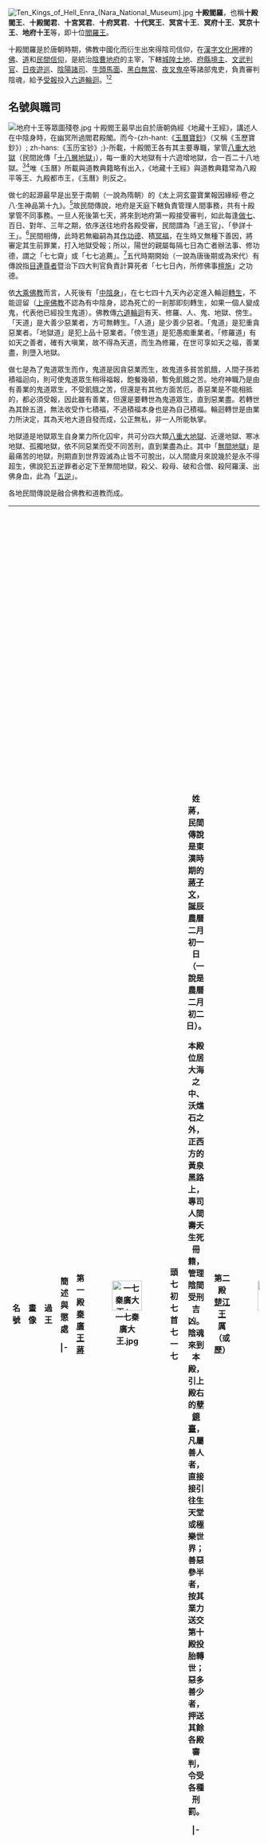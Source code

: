 {{Otheruses|subject=地府十王|other=閃靈專輯|十殿 (閃靈專輯)}}
[[File:Ten_Kings_of_Hell_Enra_(Nara_National_Museum).jpg|thumb]]
{{佛教}}
'''十殿閻羅'''，也稱'''十殿閻王'''、'''十殿閻君'''、'''十宮冥君'''、'''十府冥君'''、'''十代冥王'''、'''冥宮十王'''、'''冥府十王'''、'''冥京十王'''、'''地府十王'''等，即十位[[閻羅王|閻羅王]]。

十殿閻羅是於唐朝時期，佛教中國化而衍生出來得陰司信仰，在[[漢字文化圈|漢字文化圈]]裡的[[佛教|佛]]、[[道教|道]]和[[民間信仰|民間信仰]]，是統治[[陰曹|陰曹]][[地府|地府]]的主宰，下轄[[城隍|城隍]][[土地公|土地]]、[[境主|府縣境主]]、[[判官_(神祇)|文武判官]]、[[日夜遊巡|日夜遊巡]]、[[陰陽司|陰陽]][[城隍諸司|諸司]]、[[牛頭馬面|牛頭馬面]]、[[黑白無常|黑白無常]]、[[夜叉|夜叉]][[鬼卒|鬼卒]]等諸部鬼吏，負責審判陰魂，給予[[報應|受報]]投入[[六道輪迴|六道輪迴]]。<ref name=yuli /><ref name=duuj>{{cite book|author=楊生扶乩|title=地獄遊記|publisher=台中聖賢堂（載於寶德大道院）|url=http://www.boder.idv.tw/duuj.htm|access-date=2017-10-07|archive-date=2017-11-12|archive-url=https://web.archive.org/web/20171112224354/http://www.boder.idv.tw/duuj.htm|dead-url=no}}</ref>

== 名號與職司 ==
[[File:地府十王等眾圖殘卷.jpg|thumb]]
{{seealso|做七}}
{{Refimprove section|time=2018-01-30T12:04:53+00:00}}
十殿閻王最早出自於唐朝偽經《地藏十王經》，講述人在中陰身時，在幽冥所過閻君殿閣。而今-{zh-hant:《[[玉曆寶鈔|玉曆寶鈔]]》（又稱《玉歷寶鈔》）; zh-hans:《玉历宝钞》;}-所載，十殿閻王各有其主要專職，掌管[[八大地獄|八重大地獄]]（民間訛傳「[[十八層地獄|十八層地獄]]」），每一重的大地獄有十六遊增地獄，合一百二十八地獄。<ref name=yuli>{{cite web|author=淡痴道人原著|title=玉歷寶鈔|url=http://book.bfnn.org/books2/1471.htm|publisher=德修堂（載於報佛恩網）|quote=世間上的人都說：陰司共有十八層地獄，這是錯誤的。其實是八重地獄。……八重大地獄之外，各另有十六小地獄，及本殿的血污池、枉死城。大小地獄總共有一百三十八地獄。之外又有銅柱、火焚、分別施加刑罰的地方。……切勿誤以為只有十八層地獄。|accessdate=2017-10-07|archive-date=2013-07-28|archive-url=https://web.archive.org/web/20130728022304/http://book.bfnn.org/books2/1471.htm|dead-url=no}}</ref><ref>[[:s:佛學大辭典/十六遊增地獄|:s:佛學大辭典/十六遊增地獄]]：「八大地獄合之有一百二十八，是為罪人遊履時增加之地獄，故名遊增地獄。」</ref>唯《玉曆》所載與道教典籍略有出入，《地藏十王經》與道教典籍常為八殿平等王、九殿都市王，《玉曆》則反之。

做七的起源最早是出至于南朝（一說為隋朝）的《太上洞玄靈寶業報因緣經·卷之八·生神品第十九》。<ref>{{Cite web|url=https://ctext.org/wiki.pl?if=gb&chapter=160657#%E7%94%9F%E7%A5%9E%E5%93%81%E7%AC%AC%E5%8D%81%E4%B9%9D|title=《生神品第十九》|author=《正統道藏》本|publisher=Ctext.org|quote=夫人欲亡，乃至七日以來，諸天童子、四司五帝、三界官屬齊來監臨，按檢罪福，列奏天官……是故亡人從初亡、一七、二七乃至七七、百日，家中親眷當須開度，今生善處，得見安樂。|accessdate=2018-09-22|archive-date=2018-09-22|archive-url=https://web.archive.org/web/20180922135730/https://ctext.org/wiki.pl?if=gb&chapter=160657#%E7%94%9F%E7%A5%9E%E5%93%81%E7%AC%AC%E5%8D%81%E4%B9%9D|dead-url=no}}</ref>故民間傳說，地府是天庭下轄負責管理人間事務，共有十殿掌管不同事務。一旦人死後第七天，將來到地府第一殿接受審判，如此每逢[[做七|做七]]、百日、對年、三年之期，依序送往地府各殿受審，民間謂為「過王官」、「參詳十王」。<ref>{{cite web|title=做七|url=http://nrch.culture.tw/twpedia.aspx?id=4457|publisher=中華民國文化部臺灣大百科全書|accessdate=2017-10-07|archive-date=2017-10-07|archive-url=https://web.archive.org/web/20171007170519/http://nrch.culture.tw/twpedia.aspx?id=4457|dead-url=no}}</ref>民間相傳，此時若無繼嗣為其[[作功德|作功德]]、積[[冥福|冥福]]，在生時又無種下善因，將審定其生前罪業，打入地獄受報；所以，陽世的親屬每隔七日為亡者辦法事、修功德，謂之「七七齋」或「七七追薦」。<ref>《佛學大辭典》：「七七齋，（術語）人命終後未受報之間，是中有也，中有之壽命但極於七日而死，死而復生，未得生緣，則至七七日，七七日，罪業審定，方受其報。」</ref>五代時期開始（一說為唐後期或為宋代）有傳說指[[目犍連|目連尊者]]暨治下四大判官負責計算死者「七七日內，所修佛事[[布施|檀施]]」之功德。

依[[大乘佛教|大乘佛教]]而言，人死後有「[[中陰身|中陰身]]」，在七七四十九天內必定進入輪迴[[轉生|轉生]]，不能逗留（[[上座佛教|上座佛教]]不認為有中陰身，認為死亡的一剎那即刻轉生，如果一個人變成鬼，代表他已經投生鬼道）。佛教傳[[六道|六道輪迴]]有天、修羅、人、鬼、地獄、傍生。「天道」是大善少惡業者，方可無轉生。「人道」是少善少惡者。「鬼道」是犯重貪惡業者。「地獄道」是犯上品十惡業者。「傍生道」是犯愚痴重業者。「修羅道」有如天之善者，確有大嗔業，故不得為天道，而生為修羅，在世可享如天之福，善業盡，則墮入地獄。

做七是為了鬼道眾生而作，鬼道是因貪惡業而生，故鬼道多貧苦飢餓，人間子孫若積福迴向，則可使鬼道眾生稍得福報，飽餐幾頓，暫免飢餓之苦。地府神職乃是由有善業的鬼道眾生，不受飢餓之苦，但還是有其他方面苦厄，善惡業是不能相抵的，都必須受報，因此雖有善業，但還是要轉世為鬼道眾生，直到惡業盡。若轉世為其餘五道，無法收受作七積福，不過積福本身也是為自己積福。輪迴轉世是由業力所決定，其為天地大道自發而成，公正無私，非一人所能執掌。

地獄道是地獄眾生自身業力所化囚牢，共可分四大類[[八大地獄|八重大地獄]]、近邊地獄、寒冰地獄、孤獨地獄，依不同惡業而受不同苦刑，直到業盡為止。其中「[[無間地獄|無間地獄]]」是最痛苦的地獄，刑期直到世界毀滅為止皆不可脫出，以人間歲月來說幾於是永不得超生，佛說犯五逆罪者必定下至無間地獄，殺父、殺母、破和合僧、殺阿羅漢、出佛身血，此為「[[五逆罪|五逆]]」。

各地民間傳說是融合佛教和道教而成。

{{stack begin | align=center | clear=false | float=center}}
{| class="wikitable" width="95%" style="font-size:90%;"
|-
! 名號 !! 畫像 !! width="44px" | 過王 !! 簡述與懲處

|-{{anchor|第一殿|頭七|初七|首七|一七|秦廣王|蔣}}
| 第一殿[[秦廣王|秦廣王]][[蔣子文|蔣]]
| [[File:一七秦廣大王.jpg|60px]]
| align="center" | 頭七<br>初七<br>首七<br>一七
| 姓蔣，民間傳說是東漢時期的[[蔣子文|蔣子文]]，誕辰農曆二月初一日（一說是農曆二月初二日）。

本殿位居大海之中、沃燋石之外，正西方的黃泉黑路上，專司人間壽夭生死冊籍，管理陰間受刑吉凶。陰魂來到本殿，引上殿右的[[業鏡|孽鏡臺]]，凡屬善人者，直接接引往生天堂或極樂世界；善惡參半者，按其業力送交第十殿投胎轉世；惡多善少者，押送其餘各殿審判，令受各種刑罰。

|-{{anchor|第二殿|二七|[[楚江王|楚江王]]|初江王|厲|歷}}
| 第二殿[[楚江王|楚江王]]厲（或歷）
| [[File:二七初江大王.jpg|60px]]
| align="center" | 二七
| 姓厲（或歷），誕辰農曆三月初一日，亦稱「初江王」。

本殿掌管大海之底、正南方沃燋石下的[[活大地獄|活大地獄]]，此獄寬廣八千里（五百由旬），並另設十六小地獄，專司在陽間欺佔拐騙、傷人肢體、奸盜殺生等罪。

|-{{anchor|第三殿|三七|[[宋帝王|宋帝王]]|余}}
| 第三殿[[宋帝王|宋帝王]]余
| [[File:三七宋帝大王.jpg|60px]]
| align="center" | 三七
| 姓余，誕辰農曆二月初八日。

本殿掌管大海之底、東南方沃燋石下的[[黑繩大地獄|黑繩大地獄]]，此獄寬廣八千里（五百由旬），並另設十六小地獄，專司在陽間忤逆尊長、背信棄義、教唆興訟等罪。

|-{{anchor|第四殿|四七|五官王|[[伍官|伍官]]王|仵官王|呂}}
| 第四殿[[五官王|五官王]]呂
| [[File:四七五官大王.jpg|60px]]
| align="center" | 四七
| 姓呂，誕辰農曆二月十八日，亦稱「伍官王」、「仵官王」。

本殿掌管大海之底、正東方沃燋石下的[[合大地獄|合大地獄]]，此獄寬廣八千里（五百由旬），並另設十六小地獄，專司在陽間瞞稅不繳、耍賴欠租、交易欺詐等罪。五官王幕府有五[[尸羅|尸羅]]司官，專治破戒僧道，即禁殺司、禁盜司、禁婬司、禁誑司、禁酒司。故稱五官王。

|-{{anchor|第五殿|五七|[[閻羅天子|閻羅天子]]|閻羅王|森羅王|包}}
| style="white-space:nowrap;" | 第五殿[[閻羅天子|閻羅天子]][[包拯|包]]
| [[File:五七閻羅大王.jpg|60px]]
| align="center" | 五七
| 姓包，民間傳說是北宋時期的[[包拯|包拯]]，誕辰農曆正月初八日（一說是農曆二月十五日），亦稱「閻羅王」、「森羅王」。

本殿掌管大海之底、東北方沃燋石下的[[叫喚大地獄|叫喚大地獄]]，並另設十六誅心小地獄，專司在陽間不信因果、阻人行善、誹僧謗道等罪。陰魂來到本殿，可以登上望鄉臺，眺望家中情況，一解思鄉之苦。

|-{{anchor|第六殿|六七|[[卞城王|卞城王]]|變成王|畢}}
| 第六殿[[卞城王|卞城王]]畢
| [[File:六七變成王.jpg|60px]]
| align="center" | 六七
| 姓畢，誕辰農曆三月初八日，亦稱「變成王」、「變性王」、「變城王」。

本殿掌管大海之底、正北方沃燋石下的[[大叫喚大地獄|大叫喚大地獄]]，此獄寬廣八千里（五百由旬），並另設十六小地獄，專司在陽間怨天尤人、對天溺便、不敬神佛等罪。

|-{{anchor|第七殿|七七|尾七|滿七|圓七|斷七|[[泰山王|泰山王]]|太山王|董}}
| 第七殿[[泰山王|泰山王]]董
| [[File:七七泰山大王.jpg|60px]]
| align="center" | 七七<br>尾七<br>滿七<br>圓七<br>斷七
| 姓董，誕辰農曆三月廿七日，亦稱「太山王」。

本殿掌管大海之底、西北方沃燋石下的[[焦熱大地獄|焦熱大地獄]]，此獄寬廣八千里（五百由旬），並另設十六小地獄，專司在陽間取屍骸做藥、離散他人至親、搬弄是非等罪。

|-{{anchor|第八殿|百日|[[都市王|都市王]]|黃}}
| 第八殿[[都市王|都市王]]黃
| [[File:周年都市大王.jpg|60px]]
| align="center" | 百日
| 姓黃，誕辰農曆四月初一日，亦稱「都帝王」、「都弔王」。

本殿掌管大海之底、正西方沃燋石下的[[大焦熱大地獄|大焦熱大地獄]]，此獄寬廣八千里（五百由旬），並另設十六小地獄，專司在陽間不孝父母翁姑等罪。

|-{{anchor|第九殿|一年|對年|小祥|周歲|[[平等王|平等王]]|平正王|平政王|陸}}
| 第九殿[[平等王|平等王]]陸
| [[File:百日平等大王.jpg|60px]]
| align="center" | 一年<br>對年<br>小祥<br>周歲 
| 姓陸，誕辰農曆四月初八日，亦稱「平正王」、「平政王」。

本殿掌管大海之底、西南方沃燋石下的[[阿鼻地獄|阿鼻大地獄]]，此獄鐵網重疊圍繞，寬廣八千里（五百由旬），並另設十六小地獄，專司在陽間殺人放火、姦淫擄掠等極惡之罪。

|-{{anchor|第十殿|三年|大祥|[[轉輪王|轉輪王]]|五道轉輪王|輪轉王|薛}}
| 第十殿[[轉輪王|轉輪王]]薛
| [[File:三年五道輪轉大王.jpg|60px]]
| align="center" | 三年<br>大祥
| 姓薛，誕辰農曆四月十七日，亦稱「五道轉輪王」、「輪轉王」。

本殿位居陰間沃燋石之外，正東方直對五濁世界的地方，設有[[金橋|金橋]]、[[銀橋|銀橋]]、[[玉橋|玉橋]]、[[石橋|石橋]]、[[木橋|木橋]]和[[奈何橋|奈何橋]]，專司地府各殿押解到鬼魂，核查註冊；然後押送到醧忘臺飲[[孟婆湯|孟婆湯]]，再經轉輪臺發往[[四大部洲|四大部洲]]投胎。同時，將這些投生的人詳細記載，每月彙報通知第一殿；註冊後，送呈酆都。

本殿並另設轉劫所，寬廣一萬一千二百里（七百由旬），合八十一處共八司，專司管理胎生、卵生、濕生、化生等類生靈，考查陽人在世所犯過錯，分發往畜道受報。每逢歲終彙集受報情況，呈交酆都備案。

|}
{{stack end}}

== 源流 ==
{{道教}}
{{see|閻摩|閻羅王|三官大帝|東嶽大帝|酆都大帝|五方鬼帝|太乙天尊|目連尊者|地藏菩薩}}
佛教最早於[[西汉|西汉]]末年传入中國，並在南北朝時期大為發展，一些源自印度的佛教神祇，經過改頭換面以後，逐漸融入道教和民间信仰的體系；另一方面，僧侶們也主動為佛教進行漢化，以适应新的社会环境。

=== 閻摩 ===
[[File:Yama_tibet.jpg|thumb]]]]
'''閻摩'''（{{lang|sa|यम}}，{{IAST|Yama}}）是[[婆羅門教|婆羅門教]]的神祇，尊稱為「'''閻摩羅闍'''」（{{lang|sa|यमराज}}，{{IAST|Yamaraja}}），「羅闍」是[[大王|大王]]之意。傳說，閻摩有一位雙胞胎妹妹——[[閻蜜|閻蜜]]（{{lang|sa|यमी}}，{{IAST|Yami}}），同時也是閻摩的伴侶，兄妹兩人共同統管陰間，閻摩治理男鬼、閻蜜治理女鬼，為「'''雙王'''」。<ref>《華夏諸神: 鬼神卷》 馬書田.臺北：雲龍出版社，1993年</ref><ref>《玄應音義》：「閻摩，此云雙，羅社，此云王，兄及妹皆作地獄王。兄治男事，妹治女事，故曰雙王。」</ref>

「阎摩」語源自[[原始印歐語|原始印歐語]]，意思是「[[死亡|死亡]]」，梵語中有雙胞胎、成對的意思；引申為成對的繩束，有捆绑的意思。「羅闍」則是尊勝、具威力的意思，是對[[君王|君王]]的尊稱。

根據《[[梨俱吠陀|梨俱吠陀]]》所載，阎摩為了找出平安到達天界樂土之路，自願而死，因此成為亡者之王，居住在天界，掌管[[夜摩天|夜摩天]]，負責引導亡者前往樂土，凡人死后的灵魂都要去到那里，大乘佛教列為[[十二天|十二天]]。但隨著婆羅門教的發展，阎摩開始由天界轉移到陰間，凡是生前做惡的人，死後都將進入[[那落迦|那落迦]]，接受閻摩的審判，彌補生前的過錯。

佛教在[[古印度|古印度]]興起時，吸收了許多婆羅門教的神祇，並且隨著佛教傳來東土。佛經記載中，以閻摩羅闍為首的諸鬼王眷屬等眾，都是具有威德福報的大鬼王，東土僧人翻译佛经時，有將其譯為「'''閻羅王'''」，也有將其譯為“'''平等王'''”。<ref>{{cite book|author=慧琳|chapter=《一切經音義第五卷.大般若波羅蜜多經第四百五十五卷》|chapterurl=http://tripitaka.cbeta.org/ko/T54n2128_005|title=CBETA電子佛典|publisher=中華電子佛典協會|quote=爓魔鬼界，梵語，鬼趣名也，義翻為平等王。|access-date=2017-10-07|archive-date=2017-10-08|archive-url=https://web.archive.org/web/20171008033929/http://tripitaka.cbeta.org/ko/T54n2128_005|dead-url=no}}</ref> 隨著歷朝歷代的演變，輾轉從一尊化為十位閻王。

=== 三官大帝 ===
相傳[[道教|道教]][[三清|三清]]以炁化身，[[元始天尊|元始天尊]]化「上元一品賜福天官元陽大帝」、[[靈寶天尊|靈寶天尊]]化「中元二品赦罪地官清虛大帝」、[[道德天尊|道德天尊]]化「下元三品解厄水官洞陰大帝」，是為主宰天府、地府和水府三界的'''[[三元大帝|三元大帝]]'''；三位尊神下凡化身，成為管理人間的堯、舜、禹三位大帝。

據《太上三官寶經》所載，「[[天官大帝|天官大帝]]」有天官賜福之權能，主管天庭之正統、掌眾生善福惡禍之籍、治諸神升降之職；<ref>上元天官寶誥：「……考較大千世界之內。錄籍十方國土之中。福被萬靈。主眾生善惡之籍。」</ref>「[[地官大帝|地官大帝]]」有地官赦罪之權能，主管大地山嶽萬物、考核世間男女功過之籍；<ref>中元地官寶誥：「……主管三界十方九地。掌握五嶽八極四維。吐納陰陽。核男女善惡青黑之籍。慈育天地。考眾生錄籍禍福之名。法源浩大而能離九幽。浩劫垂光而能消萬罪。」</ref>「[[水官大帝|水官大帝]]」有水官解厄之權能，主管水域河川萬靈、掌死魂鬼神之籍、錄眾生之功過。<ref>下元水官寶誥：「……掌管江河水帝萬靈之事。水災大會。劫數之期。正一法王。掌長夜死魂鬼神之籍。無為教主。錄眾生功過罪福之由。上解天災。度業滿之靈。下濟幽扃。分人鬼之道。」</ref>

=== 東嶽信仰 ===
'''[[東嶽|東嶽]][[泰山|泰山]]'''位居東方日出方位，被喻為是群山之首，[[五嶽|五嶽]]之宗，上通天庭，下達地府，有生生不息的象徵；所以追求長生的帝王，特別推崇[[封禪|封禪]]、祭祀泰山。

古人相信泰山是陰府的入口、靈魂的歸宿之地，凡人死後靈魂都會歸於泰山之下，所以泰山神就成為管轄靈魂的神祇；「'''[[東嶽大帝|東嶽大帝]]'''」即是泰山的主神，具有統轄天下名山、掌管陰曹地府、主宰人間禍福的權威，是道教的尊神。<ref>{{cite web|url=http://web.my8d.net/tao/04spirit-family/dong-jur.htm|quote=……掌人世居民貴賤高下長短之事。十八地獄六真簿籍。七十五司生死之期。唐武后時封為天齊君。玄宗加封為天齊王。宋真宗祥符元年詔封東嶽天齊仁聖王。祥符四年尊為東嶽天齊仁聖帝」。清朝加封為天齊仁聖大帝。世俗奉為治鬼之神。|title=東嶽大帝簡歷|work=神仙家庭|accessdate=2017-10-07|archive-date=2018-07-05|archive-url=https://web.archive.org/web/20180705232938/http://web.my8d.net/tao/04spirit-family/dong-jur.htm|dead-url=no}}</ref>也有部份民間傳言稱東嶽大帝化身為地府內的七殿泰山王。

民間傳說東嶽大帝掌管天下山川神鬼、遊魂幽魄、山精妖怪等十王不能拘束的鬼祟，眷屬有文武判官、[[謝范將軍|謝范將軍]]、[[牛馬將軍|牛馬將軍]]、[[枷鎖將軍|枷鎖將軍]]、[[五道將軍|五道將軍]]、[[七十二司|七十二司]]等諸神。

=== 酆都信仰 ===
'''[[酆都|酆都]]'''就是傳說中位於北方癸地的「羅酆山」，凡人死後靈魂都會去向北方，並居住在這北方的鬼國；所以古人壽終之時，孝子手執亡者的衣裳登上屋簷，朝北方呼喊[[招魂|招魂]]。相傳羅酆山上有決斷罪魂的六天宮，古籍稱北酆的主宰是「'''北帝'''」，治理第一天宮。<ref>《[[論衡|論衡]]·訂鬼篇》：「《山海經》曰：『北方有鬼國。』又曰：『滄海之中，有度朔之山，上有大桃木，其屈蟠三千里，其枝間東北叫鬼門，萬鬼所出入也。上有二神人，一叫[[神荼|神荼]]，一叫[[鬱壘|鬱壘]]，主閱領萬鬼。』」</ref><ref>[[葛洪|葛洪]]《枕中書》：「蔡鬱壘為東方鬼帝，治桃丘山。張衡、楊雲為北方鬼帝，治羅酆山。」</ref><ref>[[陶弘景|陶弘景]]《真誥·卷十三》：「鬼官之太帝者，北帝君也，治第一天宮中，總主諸六天宮。」《卷十五》：「羅酆山在北方癸地，山高二千六百里，周回三萬里。……其上其下並有鬼神宮室。」「山上有六宮，……凡六天宮是為鬼神六天之治也。」注云：「此六天宮是北豐鬼王決斷罪人住處，其神即應是今呼為閻羅王所住處也，其王即今北大帝也。」</ref>

宋朝以後起，有傳指[[四川|四川]][[酆都縣|酆都縣]]就是羅酆山，並在酆都修建[[酆都鬼城|酆都鬼城]]，由'''[[酆都大帝|酆都大帝]]'''主宰，並與'''[[五方鬼帝|五方鬼帝]]'''合掌六天宮。實際上，酆都[[平都山|平都山]]是道教七十二福地，相傳[[陰長生|陰長生]]、[[王方平|王方平]]兩位道士在此修道成仙，是為平都真君、西城真君兩位[[真人|真人]]，後人取其姓氏並稱為「陰王」，被訛傳為「陰間之王」，於是四川酆都就被視為地府的所在地。<ref>{{Citebook|author=劉天賜|title=天賜玄機|location=|publisher=快樂書房|date=2010年|pages=第24頁|ISBN=9789881935342|accessdate=2011年8月7日|url=|language=中文|quote=}}</ref>

民間[[善書|善書]]傳說酆都大帝居於[[酆都城|酆都城]]，左側是[[枉死城|枉死城]]、右環是[[血污池|血污池]]、遠處是[[鐵圍城|鐵圍城]]，一並由酆都大帝兼管。<ref>《酆嶽覽真·第二章·鐵圍酷刑苦連連》：「判官曰：那就先從『鐵圍城』開始吧！因『枉死城』在左側，右環『血污池』都較近，而鐵圍城距此較遠，從遠處開始好了。」</ref><ref>《洞冥寶記·第二十二回·遊鐵圍得睹新設獄 觀枉死洞悉血污池》：「卻說酆都宮殿，左列枉死城，右環血污池，這鐵圍城，又在二者之間，三處如品字形……」</ref>

=== 太乙信仰 ===
{{image frame|width=280|content=[[File:CADAL06030617_十王轉安集.djvu|page=5]][[File:CADAL06030617_十王轉安集.djvu|page=4]]}}
'''東極青華大帝'''尊居『東方長樂世界妙嚴宮』，誓願救度一切眾生，引渡受苦亡魂往生，因「天神貴者[[太乙|太乙]]，以配東帝」，所以諱稱「'''[[太乙救苦天尊|太乙救苦天尊]]'''」而綜御萬類，並尊稱為「'''青玄上帝'''」。太乙救苦天尊有化身如恆沙數，應化十方，化號「'''[[十方救苦天尊|十方救苦天尊]]'''」。據《十王告簡全集》所載，十方救苦天尊各有化身和職司，即濟度人鬼的「'''靈寶十方救苦天尊'''」。<ref name=yuhlonggong>{{cite web|author=玉欽居士|title=太乙救苦真人聖紀|url=http://www.yuhlonggong.com/index.php?option=com_content&view=article&id=104:2011-01-09-07-13-47&catid=42:2011-01-07-05-52-56|publisher=道教玉皇玉聖宮天公廟|accessdate=2017-10-07|archive-date=2017-10-08|archive-url=https://web.archive.org/web/20171008030939/http://www.yuhlonggong.com/index.php?option=com_content&view=article&id=104:2011-01-09-07-13-47&catid=42:2011-01-07-05-52-56|dead-url=no}}</ref>十方救苦天尊為了遂行治理九幽冥府神鬼之事，又化身為「'''十殿冥君'''」。即：

{{stack begin | align=center | clear=false | float=center}}
{| border="1" cellpadding="4" cellspacing="0" width="95%" style="border-collapse:collapse; border:0 none; vertical-align:top; font-size:90%; text-align:center;" frame="void" rules="rows"
|- style="border-bottom:3px double #999;"
! 十方天尊 !! 尊位 !! 執掌 !!  !! 冥君 !! 神居 !! 誕辰 !! 俗謂
|- style="border-bottom:1px solid #999;"
| align="left" | 東方玉寶皇上天尊 || 位列震宮，尊居卯位 || 風雷地獄 || 化 || 冥府第一宮、泰素妙廣真君 || 玄冥宮 || 農曆二月初一日 || 秦廣大王
|- style="border-bottom:1px solid #999;"
| align="left" | 南方玄真萬福天尊 || 位列離宮，尊居午位 || 火翳地獄 || 化 || 冥府第二宮、陰德定休真君 || 普明宮 || 農曆三月初一日 || 楚江大王
|- style="border-bottom:1px solid #999;"
| align="left" | 西方太妙至極天尊 || 位列兌宮，尊居酉位 || 金剛地獄 || 化 || 冥府第三宮、洞明普靜真君 || 糾集宮 || 農曆二月初八日 || 宋帝大王
|- style="border-bottom:1px solid #999;"
| align="left" | 北方玄上玉宸天尊 || 位列坎宮，尊居子位 || 冥冷地獄 || 化 || 冥府第四宮、玄德五靈真君 || 太和宮 || 農曆二月十八日 || 仵官大王
|- style="border-bottom:1px solid #999;"
| align="left" | 東北方度仙上聖天尊 || 位列艮宮，尊居丑位 || 鑊湯地獄 || 化 || 冥府第五宮、最勝耀靈真君 || 糾綸宮 || 農曆元月初八日 || 閻羅大王
|- style="border-bottom:1px solid #999;"
| align="left" | 東南方好生度命天尊 || 位列巽宮，尊居幽府 || 銅柱地獄 || 化 || 冥府第六宮、寶肅昭成真君 || 明晨宮 || 農曆三月初八日 || 卞城大王
|- style="border-bottom:1px solid #999;"
| align="left" | 西南方太靈虛皇天尊 || 位列坤宮，尊居泉曲 || 屠割地獄 || 化 || 冥府第七宮、等觀明理真君 || 神華宮 || 農曆三月廿七日 || 泰山大王
|- style="border-bottom:1px solid #999;"
| align="left" | 西北方無量太華天尊 || 位列乾宮，尊居陰府 || 火車地獄 || 化 || 冥府第八宮、無上正度真君 || 七非宮 || 農曆四月初八日 || 平等大王
|- style="border-bottom:1px solid #999;"
| align="left" | 上方玉虛明皇天尊 || 敕合乾元，德隆坤域 || 普掠地獄 || 化 || 冥府第九宮、飛魔衍慶真君 || 碧真宮 || 農曆四月初一日 ||  都市大王
|- style="border-bottom:3px solid #999;"
| align="left" | 下方真皇洞神天尊 || 位尊幽都，名尊十帝 || 羅酆之府 || 化 || 冥府第十宮、五華威靈真君 || 肅英宮 || 農曆四月廿七日 || 轉輪大王
|}
{{stack end}}

=== 地藏信仰 ===
[[File:Ksitigarbha_(Tokugawa_Art_Museum).jpg|thumb]]{{tsl|ja|徳川美術館|德川美術館}}]]
'''地藏菩薩'''是[[佛教|佛教]][[四大菩薩|四大菩薩]]之一，發弘誓願「地獄不空，誓不成佛；眾生度盡，方證菩提」，故尊稱為「'''大願地藏王菩薩'''」。<ref>{{cite web|url=https://www.ctworld.org.tw/buddhism/notes/005.htm|title=佛法小常識——地藏菩薩|publisher=中台世界|accessdate=2017-10-07|archive-date=2017-04-22|archive-url=https://web.archive.org/web/20170422012230/http://www.ctworld.org.tw/buddhism/notes/005.htm|dead-url=no}}</ref>

民間傳說，地藏菩薩捨己入地獄，以身為教化，救度一切受苦眾生，故稱「'''幽冥教主'''」。東嶽大帝、酆都大帝、十殿閻君率地府諸神，對地藏菩薩善加護持，亦有[[目連尊者|目連尊者]]輔佐地藏菩薩，拯救地獄眾生。

民間[[三教|三教]]合流中有一些說法，指稱[[目犍連|目犍連]][[羅漢|羅漢]]即是地藏菩薩；<ref>《三教搜神大全》：「相傳王舍城傅羅卜，法名目犍連，嘗師事如來，救母於餓鬼群叢，作盂蘭勝會，歿而為地藏王。」</ref>另有一說，指地藏菩薩是閻羅王的化身，正身就是「五殿森羅王」。<ref>{{cite web|url=http://www.suntemple.org.tw/new_page_26.htm|title=地藏王菩薩|publisher=[[頭份太陽宮|頭份太陽宮]]|quote=台灣民間，又認為「地藏」乃閻羅王的化身，管轄冥界，所以信仰特別深重。|accessdate=2017-10-07|archive-date=2017-05-21|archive-url=https://web.archive.org/web/20170521111544/http://www.suntemple.org.tw/new_page_26.htm|dead-url=no}}</ref><ref>{{cite web|title=東嶽殿的特色|url=http://163.26.22.2/95country/21-2.htm|publisher=台南市前鋒路100號|quote=地藏王菩薩是閻羅王的化身。|accessdate=2017-10-07|archive-date=2017-10-08|archive-url=https://web.archive.org/web/20171008030401/http://163.26.22.2/95country/21-2.htm|dead-url=no}}</ref>

<gallery>
File:Bodhisattva Kshitigarbha and The Ten Kings of Hell. X century, Dunhuang, Musee Guimet, Paris.jpg|10世紀敦煌《地藏十王圖》，收藏於[[巴黎|巴黎]][[集美博物館|集美博物館]]
File:Ksitigarbha with the Ten Kings of Hell (Seikado Bunko Art Museum).jpg|《地藏十王圖》，收藏於[[東京|東京]][[世田谷區|世田谷區]][[静嘉堂文庫|静嘉堂文庫]]
</gallery>

=== 地藏十王信仰 ===
據民間勸善書所述，幽冥地府的主宰是'''「幽冥教主」地藏王菩薩'''，整個地府包含閻羅十殿，以及地藏、東嶽、酆都三宮，合共十三宮殿；周圍有焰魔山、鐵圍山、熱惱山、滑油山、[[奈何橋|奈何橋]]、血污池等各處。<ref>《洞冥寶記·第九回·駕雲端俯視幽冥域 謁地藏參觀度鬼亭》：「幽冥區域，一殿至十殿，共十殿也。又益以地藏、東嶽、酆都、三宮，共十三宮殿也。以城而兼獄，則鐵圍、枉死二城也。山則焰魔山，鐵圍山，熱惱山，滑油山。橋則奈何橋，池則血污池也。」</ref>

「閻羅殿」掌註生死、刑罰與輪迴之權，有十殿閻君統率陰差鬼吏，各司其職，輔佐幽冥教主治理幽冥地界；「地藏宮」是地藏王菩薩的居所，專為陰魂講經說法之處。「東嶽宮」由東嶽大帝管轄，掌管天下神鬼、遊魂幽魄、山精妖怪等十王不能拘束的鬼祟；「酆都宮」（酆都城）由酆都大帝管轄，兼管鐵圍城、枉死城和血污池。

有些善書中，還描繪著輔佐地藏菩薩的目連尊者，在地府中有「目連廳」，即目連尊者治事之處，內有陰律司判官[[崔子玉|崔子玉]]、查察司判官[[李玄邃|李玄邃]]、賞善司判官[[楊玄感|楊玄感]]、罰惡司判官[[韓子通|韓子通]]等四大判官。

== 漢字文化圈的地方特色 ==
十殿閻羅上制於[[天庭|天庭]]，下轄城隍境主、諸司鬼吏，儼如[[人間|人間]][[官府|官府]]的投映。

=== 汉语地区信仰 ===
[[File:Yanluo.JPG|thumb]]
[[中國民間信仰|中國民間信仰]]結合了[[佛教|佛教]]、[[道教|道教]]神祇，融合[[扶鸞|扶鸞]]的[[巫覡|巫覡]]文化，並常與各種民間故事混為一談，形成一個龐大複雜的宗教神明系統。<ref>{{cite web|title=民間諸神面面觀|url=https://www.chiculture.net/1605/html/b/1605b01.html|publisher=中國民間崇拜 www.chiculture.net|accessdate=2017-10-07|archive-date=2017-07-25|archive-url=https://web.archive.org/web/20170725035359/http://www.chiculture.net/1605/html/b/1605b01.html|dead-url=no}}</ref>

「閻羅」和「地獄」信仰源自印度佛教，傳入中國以後，逐漸融入中國特色。民間相傳地府共有「十殿閻羅」，各居一殿，分轄[[十八層地獄|十八層地獄]]，但對十八層地獄的說法眾口不一。考「十殿閻羅」之說流傳甚久，具体形成的時間眾說紛紛。其之一，《[[佛祖統紀|佛祖統紀]]·卷三十三》所載，唐代[[道明|道明]]和尚神遊地府，見十王審判亡魂罪業，寤後遂一一敘述；其之二，《地藏菩薩像靈驗記》之中「清泰寺沙門知祐感應地藏記」所載，[[後晉|後晉]]天福年間，[[天竺|天竺]]僧人[[知祐|知祐]]攜《地藏菩薩圖相》及《[[地藏本願功德經|地藏本願功德經]]》來到東土，圖相繪有地藏與十王畫像，似是傳自古印度，但十王的名號和形像均為中國古代道服，推斷並不足以採信；其之三，唐末有署名「成都府大聖慈寺沙門藏川」所述的《佛說預修十王生七經》和《佛說地藏菩薩發心因緣十王經》（簡稱《預修十王經》和《地藏十王經》）兩部[[佛典疑偽經文獻|疑偽經]]，記載十王審判的情況；其之四，《佛祖統紀·卷四十五》記載，[[歐陽修|歐陽修]]早年因病所苦，夢中見到地府十王，得知[[打齋|打齋]]造經可得利益，醒後病癒，遂加禮敬佛法。<ref>{{cite web|url=http://buddhaspace.org/dict/fk/data/%25E9%2596%25BB%25E7%25BE%2585%25E5%258D%2581%25E6%25AE%25BF.html|title=閻羅十殿|author=慈怡法師主編|work=佛光大辭典|accessdate=2017-10-17|archive-date=2017-10-17|archive-url=https://web.archive.org/web/20171017202118/http://buddhaspace.org/dict/fk/data/%25E9%2596%25BB%25E7%25BE%2585%25E5%258D%2581%25E6%25AE%25BF.html|dead-url=no}}</ref>

隋唐時期以來，民間亦有盛傳忠臣烈士化身為閻羅王的說法，謂「人之正直，死為冥官」；各朝各代閻羅王[[傳奇|傳奇]]不計其數，鼎鼎有名者當屬[[韓擒虎|韓擒虎]]、[[寇準|寇準]]、[[范仲淹|范仲淹]]、[[包拯|包拯]]四位名臣。<ref>{{cite book|author=徐志平|title=五色石主人小說研究|page=第182頁|publisher=秀威出版|year=2006年|isbn=9867080351|url=https://books.google.com/books?id=NzMc3NSahOgC&pg=PA182&lpg=PA182&dq=人之正直，死為冥官&q=人之正直，死為冥官&f=false}}</ref><ref>{{cite book|author=少林木子|title=神仙传奇故事|publisher=南文博雅|page=第223頁|year=2015年|url=https://books.google.com/books?id=eKstCgAAQBAJ&pg=PT223&lpg=PT223&dq=人之正直，死為冥官&q=人之正直，死為冥官&f=false}}</ref>例如《[[包公案|包公案]]》等各種[[話本|話本]][[小說|小說]]中，描述[[宋代|宋代]][[開封府尹|開封府尹]]包拯是「五殿森羅王」，“夜審陰、日断陽”，白天在陽間衙門审人，夜晚在陰曹地府判鬼；又說包拯為官，正直不阿，如若鬼魂是受人陷害，便令安排轉世報仇，或者頒布「黑令旗」（相當於復仇的憑證）讓冤魂返回陽世討公道；如若是惡劣的鬼魂，就直接打入地獄受刑。

宋元時期以後，十殿閻羅已經成為中國佛教與道教的共通信仰，[[佛寺|佛寺]][[伽藍|伽藍]]、[[道觀|道觀]]宮廟、超拔法會、喪事道場等多有繪製地府十王圖像；佛教有《地藏本願功德經》等經典，道教有《元始天尊說酆都滅罪經》、《太乙救苦拔罪法懺》、《地府十王拔度儀》等典籍，甚至講說十王[[變文|變文]]。

民間又有《[[玉曆寶鈔|玉曆寶鈔]]》、《[[洞冥寶記|洞冥寶記]]》、《[[地獄遊記|地獄遊記]]》、《十殿閻君勸世歌》等書冊流通，具有警世勸善的作用；<ref>{{cite web|title=台灣民間的喪葬道場畫──十殿閻王圖|author=戴岳弦|url=http://newmsgr.pct.org.tw/Magazine.aspx?strTID=1&strISID=42&strMAGID=M2006062201069|publisher=新使者雜誌 第42期|date=1997-10-10|accessdate=2017-10-07|archive-date=2017-10-08|archive-url=https://web.archive.org/web/20171008033915/http://newmsgr.pct.org.tw/Magazine.aspx?strTID=1&strISID=42&strMAGID=M2006062201069|dead-url=no}}</ref>也有的是附圖介紹十殿閻君與其執掌的十八地獄，如《十殿閻君圖說》。傳說十王的姓氏分別為[[蔣姓|蔣]]、[[厲姓|厲]]（或歷）、[[余姓|余]]、[[呂姓|呂]]、[[包姓|包]]、[[畢姓|畢]]、[[董姓|董]]、[[黃姓|黃]]、[[陸姓|陸]]、[[薛姓|薛]]，民間有傳[[金陵|金陵]][[蔣山|蔣山]][[山神|山神]]——[[蔣子文|蔣子文]]是一殿秦廣王、大宋名臣包孝肅公——包拯是五殿閻羅王；[[韓姓|韓]]、[[寇姓|寇]]、[[范姓|范]]三姓不在其上，韓擒虎被認為是[[目連|目連]]尊者部下的判官——韓王爺，寇準和范仲淹二人則被認為是[[酆都大帝|酆都大帝]]的兩位[[宰相|宰相]]。

==== 中國大陸 ====
[[重慶|重慶]][[酆都鬼城|酆都鬼城]]位於[[豐都縣|豐都縣]]長江北岸，也稱為「幽都」，相傳是管理諸鬼所在之處，加上歷代演義小說的附會與傳統文化結合之下，形成知名鬼城文化的觀光勝地。

==== 台灣 ====
[[File:臺南恩隍宮_五殿森羅王.jpg|thumb]]五殿森羅王]]
[[臺灣|臺灣]]乃至於世界各地都罕見主祀十殿閻羅的廟宇，一般常見的是[[地藏庵|地藏庵]]、[[東嶽殿|東嶽殿]]、[[城隍廟|城隍廟]]或主奉其他神祇的寺廟甚至是[[有應公廟|有應公廟]]，另有附祀十殿閻羅；或是有繪製「地獄受刑圖」的壁畫、或是有地獄審判的造景雕塑。

然而，臺灣民間並不乏主祀宋代名臣[[包拯|包拯]]（包公）的廟宇，如[[三條崙海清宮|三條崙海清宮]]、[[大發開封宮|大發開封宮]]、[[臺南南沙宮|臺南南沙宮]]等廟宇，民間普遍相信閻羅王就是包公的化身，尊稱為「閻羅天子」；但卻並非所有主祀包公的廟宇，都會將兩者相提並論。<ref>{{cite news|url=http://m.ltn.com.tw/news/society/paper/720524|title=有此一說 包公也是閻羅王|date=2013-10-09|newspaper=自由時報|author=林國賢、蘇福男|quote=號稱全台最具規模的大寮包公廟廟公也指出，該廟奉祀的主神是宋朝的馬國公（包公），與閻羅王一點也扯不上關係。|accessdate=2017-10-07|archive-date=2017-10-08|archive-url=https://web.archive.org/web/20171008030432/http://m.ltn.com.tw/news/society/paper/720524|dead-url=no}}</ref>

==== 香港 ====
[[香港|香港]]供奉十殿閻王的廟宇包括[[上環文武廟|上環文武廟]]、[[筲箕灣城隍廟|筲箕灣城隍廟]]、[[油麻地城隍廟|油麻地城隍廟]]、[[三疊潭城隍廟|三疊潭城隍廟]]、[[廣福義祠|廣福義祠]]和[[香港慈雲閣|慈雲閣]]等；[[虎豹別墅_(香港)|虎豹別墅]]拆卸以前，亦有十殿閻王的雕塑，但已經成為歷史。<ref>{{cite book|author=周樹佳|title=香港諸神——起源、廟宇與崇拜|publisher=中華書局|year=2009年|page=第105－106頁|url=https://books.google.com/books?id=6TqqAAAAQBAJ&pg=PA106&lpg=PA106|isbn=9628931105}}</ref>

==== 澳門 ====
[[澳門|澳門]]一些[[賭場|賭場]]在出入大門供奉著閻王像，借以煞去賭客的賭運。

==== 新加坡 ====
[[File:Haw_Par_Villa_7,_Dec_14.jpg|thumb]]
[[虎豹別墅_(新加坡)|新加坡虎豹別墅]]位於新加坡巴西班讓路262號，興建於1937年，裡面有栩栩如生的十殿閻羅、[[十八地獄|十八地獄]]景觀，是新加坡著名的旅遊地標。<ref>{{cite web|title=虎豹別墅|url=http://www.visitsingapore.com.cn/see-do-singapore/culture-heritage/heritage-discovery/haw-par-villa.html|publisher=新加坡旅游局|work=心想狮城|accessdate=2017-10-07|archive-date=2017-10-08|archive-url=https://web.archive.org/web/20171008030620/http://www.visitsingapore.com.cn/see-do-singapore/culture-heritage/heritage-discovery/haw-par-villa.html|dead-url=no}}</ref>

==== 馬來西亞 ====
[[馬來西亞|馬來西亞]]以閻羅為奉祀對象的廟宇有怡保明心殿、居鑾鳳鳴宮、巴羅閻羅殿、巴東德姆素東嶽十殿城隍廟等，民間信仰認為管理陰間事務的神明即是[[陰廟|陰神]]，但十殿閻羅其實是道教之中正式冊封的陽神。

=== 日本信仰 ===
[[File:Nariaiji2559.jpg|thumb]]{{tsl|ja|成相寺}}的阎魔像]]
{{see|十三佛}}
日本傳統社會同時信仰[[日本佛教|佛教]]和[[神道|神道]]，一般人的葬禮幾乎都是以佛教儀式進行。

佛教於[[飛鳥時代|飛鳥時代]]傳至日本，逐漸發展出十三佛信仰；「十三」名數在[[日本佛教|日本佛教]]中，代表「十方」和「三世」的概念，盛大的宗教儀式中都會禮敬「十三佛」。

十三佛被認為是和眾生最有緣份的十三位本尊，尤其是對斷惡修善有加持力量；祂們也被認為是亡者在「[[中陰|中陰]]」階段的守護本尊，如果家中有親人去世的話，眷屬會於忌日在家中懸挂相應的佛像，為亡者祈福、修功德，祈愿亡者能夠[[成佛|成佛]]。<ref>{{cite web|script-title=ja:十王（十三王）と十三仏|url=http://wanderingly.web.fc2.com/fudasyo/kama13/ka13_top.htm|publisher={{lang|ja|諸国放浪紀}}|quote={{lang|ja|日本で追加された七回忌以後の三王を、それぞれ蓮上王，抜苦王，慈恩王とする説があります。}}|accessdate=2017-10-07|archive-date=2017-10-08|archive-url=https://web.archive.org/web/20171008030510/http://wanderingly.web.fc2.com/fudasyo/kama13/ka13_top.htm|dead-url=no}}</ref>

民間相傳人死後會前往[[三途川|三途川]]，接受冥王的審判，那裡有懸衣翁、[[奪衣婆|奪衣婆]]拷問亡者，又將亡者推落血污池，受蛇蠍嚙咬的懲罰。

[[鎌倉時代|鎌倉時代]]開始，[[本地垂跡|本地垂跡]]之說流行，十三佛信仰就有「垂跡十王說」，認為十王是十三佛顯現在冥途的化身，垂跡是示現分身、本地是本體正身；[[江戶時代|江戶時代]]以後，又在原來的「十王」加上「三王」，成為獨特的「十三王」。<ref>{{cite book|title=靖國神社與中日生死觀|author=張石|page=第198－199, 208－211頁|publisher=三聯書店|location=香港|year=2015年|isbn=9620437519|url=https://books.google.com/books?id=6YBYCgAAQBAJ}}</ref>

{{stack begin | align=center | clear=false | float=center}}
{| class="wikitable" width="95%" style="font-size:90%;"
|-
! style="white-space:nowrap" | 垂跡{{nobold|（分身）}} !! style="white-space:nowrap" | 本地{{nobold|（正身）}} !! 解釋 !! 忌日
|-
| 秦廣王 || [[不動明王|不動明王]] || 不動明王用手中的智慧劍，斬斷亡者對世間的迷戀，引導亡者走上冥途的道路。 || 初七日（第7天、6天後）
|-
| 初江王 || [[釋迦如來|釋迦如來]] || 釋迦如來是[[娑婆世界|娑婆世界]]教主，祂為亡者講述[[世間|世間]][[无常_(佛教)|無常]]的道理，祛除亡者的不安。 || 二七日（第14天、13天後）
|-
| 宋帝王 || [[文殊菩薩|文殊菩薩]] || 文殊菩薩為亡者講述佛陀的智慧。 || 三七日（第21天、20天後）
|-
| 五官王 || [[普賢菩薩|普賢菩薩]] || 普賢菩薩為亡者講述如何運用文殊菩薩的智慧。 || 四七日（第28天、27天後）
|-
| 閻魔王 || [[地藏菩薩|地藏菩薩]] || 地藏菩薩在閻魔王審判亡者的時候，拯救亡者。 || 五七日（第35天、34天後）
|-
| 變成王 || [[彌勒菩薩|彌勒菩薩]] || 彌勒菩薩是當來下生佛，祂延續釋迦如來的工作，繼續為亡者講述無常的道理。 || 六七日（第42天、41天後）
|-
| 泰山王 || [[藥師如來|藥師如來]] || 藥師如來在亡者[[做七#七七|滿中陰]]的時候，授予亡者新的生命。 || 七七日（第49天、48天後）
|-
| 平等王 || [[觀音菩薩|觀音菩薩]] || 觀音菩薩是阿彌陀如來的[[脅侍|脅侍]]，祂將亡者從冥界救上蓮花台。 || 百日（第100天、99天後）
|-
| 都市王 || [[勢至菩薩|勢至菩薩]] || 勢至菩薩同樣是阿彌陀如來的脅侍，祂為亡者指引走向西方極樂世界的道路。 || 一周忌（第2年、1年後）
|-
| 五道轉輪王 || [[阿彌陀如來|阿彌陀如來]] || 阿彌陀如來是西方教主，祂為亡者講經說法，教化眾生。 || 三回忌（第3年、2年後）
|-
| 蓮華王（一說蓮上王） || [[阿閦如來|阿閦如來]] || 阿閦如來為亡者傳授「[[金剛|金剛志]]」。 || 七回忌（第7年、6年後）
|-
| 祇園王（一說拔苦王） || [[大日如來|大日如來]] || 大日如來是宇宙的根本教主，呵護一切眾生。 || 十三回忌（第13年、12年後）
|-
| 法界王（一說慈恩王） || [[虛空藏菩薩|虛空藏菩薩]] || 虛空藏菩薩讓亡者獲得圓滿人格，幫助亡者成為菩薩。 || 三十三回忌（第33年、32年後）
|}
{{stack end}}

=== 韓國信仰 ===
{{multiple image
| image1 = Beomeosa IMG 20161006 140629.jpg
| image2 = Beomeosa IMG 20161006 140616.jpg
| footer = [[韓國|韓國]][[釜山|釜山]][[梵魚寺|梵魚寺]]地藏殿供奉的地藏十王
}}
[[朝鮮佛教|朝鮮佛教]]相傳人死後會去到冥府接受十王審判，所以韓國佛教徒非常崇敬冥王，許多佛教寺院均有供奉冥府十王。韓國信仰的冥府十王是：

* 秦廣大王（{{lang|ko|진광대왕}}）掌管「刀山地獄」（{{lang|ko|도산지옥}}）
* 初江大王（{{lang|ko|초강대왕}}）掌管「火湯地獄」（{{lang|ko|화탕지옥}}）
* 宋帝大王（{{lang|ko|송제대왕}}）掌管「寒氷地獄」（{{lang|ko|한빙지옥}}）
* 五官大王（{{lang|ko|오관대왕}}）掌管「劍樹地獄」（{{lang|ko|검수지옥}}）
* 閻羅大王（{{lang|ko|염라대왕}}）掌管「拔舌地獄」（{{lang|ko|발설지옥}}）
* 變成大王（{{lang|ko|변성대왕}}）掌管「毒蛇地獄」（{{lang|ko|독사지옥}}）
* 泰山大王（{{lang|ko|태산대왕}}）掌管「鉅骸地獄」（{{lang|ko|거해지옥}}）
* 平等大王（{{lang|ko|평등대왕}}）掌管「鐵床地獄」（{{lang|ko|철상지옥}}）
* 都市大王（{{lang|ko|도시대왕}}）掌管「風途地獄」（{{lang|ko|풍도지옥}}）
* 五道轉輪大王（{{lang|ko|오도전륜대왕}}）掌管「黑闇地獄」（{{lang|ko|흑암지옥}}）

=== 越南信仰 ===
[[File:Diemvuong.JPG|thumb]]{{tsl|vi|Chùa Bà Đá|石婆寺}}（靈光寺）供奉的其中五殿閻王]]
越南和中國宗教信仰有千絲萬縷的聯繫，越南民間普遍相信十殿閻王和地獄的傳說。越南信仰的十殿閻王是：<ref>[http://handico6.com.vn/detail/duc-phat-cac-vi-bo-tat-ngoc-hoang-thap-dien-diem-vuong-va-cac-ngay-le-trong-nam.html Đức Phật, các vị Bồ Tát, Ngọc Hoàng, Thập Điện Diêm Vương và các ngày lễ trong năm] {{Wayback|url=http://handico6.com.vn/detail/duc-phat-cac-vi-bo-tat-ngoc-hoang-thap-dien-diem-vuong-va-cac-ngay-le-trong-nam.html |date=20171008030718 }}, Hanico, ngày 2012-02-11</ref>

* 一殿 秦廣王（{{lang|vi|Nhất điện: Tần Quảng Vương}}）
* 二殿 楚江王（{{lang|vi|Nhị điện: Sở Giang Vương}}）
* 三殿 宋帝王（{{lang|vi|Tam điện: Tống Đế Vương}}）
* 四殿 五官王（{{lang|vi|Tứ điện: Ngũ Quan Vương}}）
* 五殿 閻羅天子（{{lang|vi|Ngũ điện: Diêm La Thiên Tử}}）
* 六殿 卞城王（{{lang|vi|Lục điện: Biện Thành Vương}}）
* 七殿 泰山王（{{lang|vi|Thất điện: Thái Sơn Vương}}）
* 八殿 都市王（{{lang|vi|Bát điện: Đô Thị Vương}}）
* 九殿 平等王（{{lang|vi|Cửu điện: Bình Đẳng Vương}}）
* 十殿 轉輪王（{{lang|vi|Thập điện: Chuyển Luân Vương}}）

== 另見 ==
{{commons cat multi|Diyu|Yanluo|Ten Kings of Hell}}
* [[閻摩|閻摩]]
* [[閻羅王|閻羅王]]
* [[那落迦|那落迦]]
* [[八大地獄|八大地獄]]
* [[十八層地獄|十八層地獄]]
* [[地獄_(佛教)|地獄 (佛教)]]
* [[陰司|陰司]]、[[黃泉|黃泉]]

== 參考文獻 ==
{{reflist|2}}

[[Category:道教神祇|Category:道教神祇]]
[[Category:漢傳佛教神祇|Category:漢傳佛教神祇]]
[[Category:東亞民間信仰|Category:東亞民間信仰]]
[[Category:死神|Category:死神]]
[[Category:地獄_(佛教)|Category:地獄 (佛教)]]
[[Category:佛教名數10|Category:佛教名數10]]
[[Category:眾神|Category:眾神]]